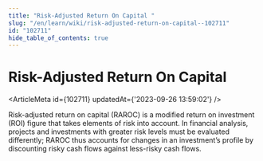 ```yaml
---
title: "Risk-Adjusted Return On Capital "
slug: "/en/learn/wiki/risk-adjusted-return-on-capital--102711"
id: "102711"
hide_table_of_contents: true
---
```



# Risk-Adjusted Return On Capital 

<ArticleMeta id={102711} updatedAt={'2023-09-26 13:59:02'} />
<div className='border-solid border-b border-t-0 my-4 border-[var(--ifm-color-gray-300)]' />

Risk-adjusted return on capital (RAROC) is a modified return on investment (ROI) figure that takes elements of risk into account. In financial analysis, projects and investments with greater risk levels must be evaluated differently; RAROC thus accounts for changes in an investment’s profile by discounting risky cash flows against less-risky cash flows.

